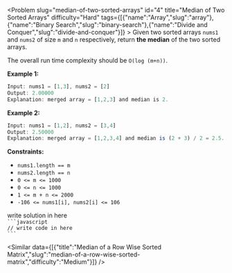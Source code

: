 
<Problem slug="median-of-two-sorted-arrays" id="4" title="Median of Two Sorted Arrays" difficulty="Hard" tags={[{"name":"Array","slug":"array"},{"name":"Binary Search","slug":"binary-search"},{"name":"Divide and Conquer","slug":"divide-and-conquer"}]} >
    Given two sorted arrays `nums1` and `nums2` of size `m` and `n` respectively, return **the median** of the two sorted arrays.

The overall run time complexity should be `O(log (m+n))`.

**Example 1:**

```javascript 
Input: nums1 = [1,3], nums2 = [2]
Output: 2.00000
Explanation: merged array = [1,2,3] and median is 2.

```

**Example 2:**

```javascript 
Input: nums1 = [1,2], nums2 = [3,4]
Output: 2.50000
Explanation: merged array = [1,2,3,4] and median is (2 + 3) / 2 = 2.5.

```

**Constraints:**

*   `nums1.length == m`
*   `nums2.length == n`
*   `0 <= m <= 1000`
*   `0 <= n <= 1000`
*   `1 <= m + n <= 2000`
*   `-106 <= nums1[i], nums2[i] <= 106`
</Problem >

<Solution>
write solution in here
</Solution>

<Code>
```javascript
// write code in here
```
</Code>

<Similar data={[{"title":"Median of a Row Wise Sorted Matrix","slug":"median-of-a-row-wise-sorted-matrix","difficulty":"Medium"}]} />

